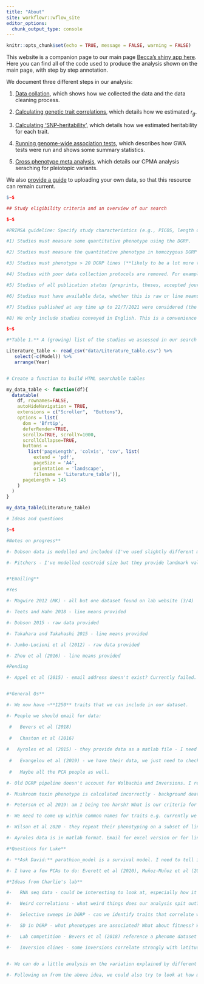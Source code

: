 ```yaml
---
title: "About"
site: workflowr::wflow_site
editor_options:
  chunk_output_type: console
---
```


```r
knitr::opts_chunk$set(echo = TRUE, message = FALSE, warning = FALSE)
```

This website is a companion page to our main page [Becca's shiny app here](...). Here you can find all of the code used to produce the analysis shown on the main page, with step by step annotation.

We document three different steps in our analysis:

1. [Data collation](Data_collation.html), which shows how we collected the data and the data cleaning process.

2. [Calculating genetic trait correlations](Analysis.html), which details how we estimated $r_g$.

3. [Calculating 'SNP-heritability'](SNP_heritabilities.html), which details how we estimated heritability for each trait.

4. [Running genome-wide association tests](run_GWAS.html), which describes how GWA tests were run and shows some summary statistics.

5. [Cross phenotype meta analysis](cross_phenotype_meta_analysis.html), which details our CPMA analysis seraching for pleiotopic variants.

We also [provide a guide](How_to.html) to uploading your own data, so that this resource can remain current.


```r
$~$

## Study eligibility criteria and an overview of our search

$~$

#PRIMSA guideline: Specify study characteristics (e.g., PICOS, length of follow-up) and report characteristics (e.g. years considered, language, publication status) used as criteria for eligibility, giving rationale.

#1) Studies must measure some quantitative phenotype using the DGRP.

#2) Studies must measure the quantitative phenotype in homozygous DGRP flies. Phenotypes measured in DGRP F1s are affected by dominance and epistatic interactions that are not present in DGRP homozygotes. This means we are unable to calculate genetic correlations between heterozygous and homozygous flies. 

#3) Studies must phenotype > 20 DGRP lines (**likely to be a lot more than this**). Correlation coefficients are unreliable when there are few data points (perhaps 80+ when we do correlation analysis).

#4) Studies with poor data collection protocols are removed. For example, studies that calculate line means with n = 1.

#5) Studies of all publication status (preprints, theses, accepted journal articles) are considered.

#6) Studies must have available data, whether this is raw or line means. Data can be sourced from the manuscript, supplementary files or tables, a data repository (e.g. dryad or github) or by correspondence with the authors.

#7) Studies published at any time up to 22/7/2021 were considered (the shiny app can be continuously updated to remain current, with step by step instructions included in our manuscript on how to do this). The DGRP was formally introduced to the scientific community in 2012, so the vast majority of considered studies were published after this year. However, the DGRP was made available to some research groups before this point, so we do not impose a strict lower bound on our search year criteria. 

#8) We only include studies conveyed in English. This is a convenience criterion.

$~$

#*Table 1.** A (growing) list of the studies we assessed in our search for DGRP quantitative trait means.

Literature_table <- read_csv("data/Literature_table.csv") %>% 
   select(-c(Model)) %>% 
   arrange(Year)


# Create a function to build HTML searchable tables

my_data_table <- function(df){
  datatable(
    df, rownames=FALSE,
    autoHideNavigation = TRUE,
    extensions = c("Scroller",  "Buttons"),
    options = list(
      dom = 'Bfrtip',
      deferRender=TRUE,
      scrollX=TRUE, scrollY=1000,
      scrollCollapse=TRUE,
      buttons =
        list('pageLength', 'colvis', 'csv', list(
          extend = 'pdf',
          pageSize = 'A4',
          orientation = 'landscape',
          filename = 'Literature_table')),
      pageLength = 145
    )
  )
}

my_data_table(Literature_table)

# Ideas and questions

$~$

#Notes on progress**

#- Dobson data is modelled and included (I've used slightly different metrics - they should show the same results just on a different scale)

#- Pitchers - I've modelled centroid size but they provide landmark values all across the wing that I haven't used.


#*Emailing**

#Yes

#- Magwire 2012 (MK) - all but one dataset found on lab website (3/4)

#- Teets and Hahn 2018 - line means provided

#- Dobson 2015 - raw data provided

#- Takahara and Takahashi 2015 - line means provided

#- Jumbo-Lucioni et al (2012) - raw data provided

#- Zhou et al (2016) - line means provided

#Pending

#- Appel et al (2015) - email address doesn't exist? Currently failed.


#*General Qs**

#- We now have ~**1250** traits that we can include in our dataset.

#- People we should email for data: 

 #   Bevers et al (2018) 
    
 #   Chaston et al (2016)
    
#   Ayroles et al (2015) - they provide data as a matlab file - I need to be at Uni to download matlab
    
 #   Evangelou et al (2019) - we have their data, we just need to check how they measured a few things. 
    
 #   Maybe all the PCA people as well.

#- Old DGRP pipeline doesn't account for Wolbachia and Inversions. I remember some studies provide adjusted and unadjusted data. Need to screen every paper for this! **How should I model this?**

#- Mushroom toxin phenotype is calculated incorrectly - background death not accounted for. I've noted this in the trait description, but have not made any changes. Apparently easy to fix - email Paul. I think this is in Paul's insecticide paper...

#- Peterson et al 2019: am I being too harsh? What is our criteria for data quality?

#- We need to come up within common names for traits e.g. currently we have cold tolerance, cold hardiness and cold resistance in our dataset.

#- Wilson et al 2020 - they repeat their phenotyping on a subset of lines to explicitly validate their findings. Should we model these together or include these as separate datasets. Currently I have only included their first and most complete rep, as they were highly correlated and this is what they used for their GWA. This raises the larger question of whether we should model traits that have been measured multiple times as one larger composite measure or keep them separate. 

#- Ayroles data is in matlab format. Email for excel version or for line means?

#*Questions for Luke**

#- **Ask David:** parathion_model is a survival model. I need to tell it to predict survival only up to 48 hrs because that's how long they measured it for. How do I set an upper limit on the posterior? Currently, have fit binomial model for survival at 48hr instead.

#- I have a few PCAs to do: Everett et al (2020), Muñoz-Muñoz et al (2016) - they have PCA data supplied, Dembeck et al (2015) - this is the CHC paper, Jin et al (2020) - metabolome data, Zhou et al (2020) - metabolome data (452 traits!!) 

#*Ideas from Charlie's lab**

#-   RNA seq data - could be interesting to look at, especially how it differs between sexes and the relationship to different traits.

#-   Weird correlations - what weird things does our analysis spit out? Good for a laugh/ paper attention if handled correctly + it might encourage people to get back in the lab and test them.

#-   Selective sweeps in DGRP - can we identify traits that correlate with them / discover new sweeps - Paul reckons that with our data this will be easy and is more than happy to help

#-   SD in DGRP - what phenotypes are associated? What about fitness? What about selective sweeps?

#-   Lab competition - Bevers et al (2018) reference a phenome dataset with 600+ traits that hasn't been published

#-   Inversion clines - some inversions correlate strongly with latitude. They might be a nice proxy, so we could use them to find phenotypes associated with latitude e.g. critical thermal maximum etc.


#- We can do a little analysis on the variation explained by different lab conditions for a couple of phenotypes. To accurately estimate genetic correlations between traits, we assume that this between-lab variation is small in comparison to the genetic variation between lines. We can pick a commonly phenotype trait e.g. lifespan or CT-max, fit a model with a lab * line interaction and do some variance partitioning. If phenotypes are robust across lab environments we expect that this interaction will explain a very small amount of the variation in phenotype. 

#- Following on from the above idea, we could also try to look at how mutational variance affects phenotype in commonly measured traits. We could use year sampled as a proxy for the number of generations spent as a line (culturing protocol will be an important variable here e.g. are lines maintained by single fly crosses or just in standard vial conditions), and test if the variance in trait values are positively correlated with generation of culture. 
```
